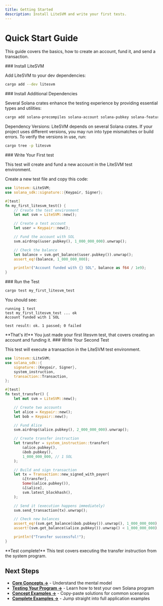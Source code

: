 ```yaml
---
title: Getting Started
description: Install LiteSVM and write your first tests.
---
```



# Quick Start Guide

This guide covers the basics, how to create an account, fund it, and send a transaction.

<Steps>

<Step>
### Install LiteSVM

Add LiteSVM to your dev dependencies:

```bash
cargo add --dev litesvm
```

</Step>

<Step>
### Install Additional Dependencies

Several Solana crates enhance the testing experience by providing essential types and utilities:

```bash
cargo add solana-precompiles solana-account solana-pubkey solana-feature-set solana-program solana-sdk --dev
```

<Callout type="warning"> Dependency Versions: LiteSVM depends on several Solana crates. If your project uses different versions, you may run into type mismatches or build errors. To verify the versions in use, run:

```bash
cargo tree -p litesvm
```

</Step>

<Step>
### Write Your First test

This test will create and fund a new account in the LiteSVM test environment.

Create a new test file and copy this code:

```rust title="tests/my_first_test.rs"
use litesvm::LiteSVM;
use solana_sdk::signature::{Keypair, Signer};

#[test]
fn my_first_litesvm_test() {
    // Create the test environment
    let mut svm = LiteSVM::new();

    // Create a test account
    let user = Keypair::new();

    // Fund the account with SOL
    svm.airdrop(&user.pubkey(), 1_000_000_000).unwrap();

    // Check the balance
    let balance = svm.get_balance(&user.pubkey()).unwrap();
    assert_eq!(balance, 1_000_000_000);

    println!("Account funded with {} SOL", balance as f64 / 1e9);
}
```

</Step>

<Step>
### Run the Test

```bash
cargo test my_first_litesvm_test
```

You should see:

```
running 1 test
test my_first_litesvm_test ... ok
Account funded with 1 SOL

test result: ok. 1 passed; 0 failed
```

<Callout type="success">
  **That's it!** You just made your first litesvm test, that covers creating an
  account and funding it.
</Callout>

</Step>

<Step>
### Write Your Second Test

This test will execute a transaction in the LiteSVM test environment.

```rust title="tests/transfer_test.rs"
use litesvm::LiteSVM;
use solana_sdk::{
    signature::{Keypair, Signer},
    system_instruction,
    transaction::Transaction,
};

#[test]
fn test_transfer() {
    let mut svm = LiteSVM::new();

    // Create two accounts
    let alice = Keypair::new();
    let bob = Keypair::new();

    // Fund Alice
    svm.airdrop(&alice.pubkey(), 2_000_000_000).unwrap();

    // Create transfer instruction
    let transfer = system_instruction::transfer(
        &alice.pubkey(),
        &bob.pubkey(),
        1_000_000_000, // 1 SOL
    );

    // Build and sign transaction
    let tx = Transaction::new_signed_with_payer(
        &[transfer],
        Some(&alice.pubkey()),
        &[&alice],
        svm.latest_blockhash(),
    );

    // Send it (execution happens immediately)
    svm.send_transaction(tx).unwrap();

    // Check new balances
    assert_eq!(svm.get_balance(&bob.pubkey()).unwrap(), 1_000_000_000);
    assert!(svm.get_balance(&alice.pubkey()).unwrap() < 1_000_000_000);

    println!("Transfer successful!");
}
```

<Callout type="success">
  **Test complete!** This test covers executing the transfer instruction from
  the system program.
</Callout>

</Step>
</Steps>

## Next Steps

- **[Core Concepts →](/docs/core-concepts)** - Understand the mental model
- **[Testing Your Program →](/docs/testing-your-program)** - Learn how to test your own Solana program
- **[Concept Examples →](/docs/examples)** - Copy-paste solutions for common scenarios
- **[Complete Examples →](/docs/complete-examples)** - Jump straight into full application examples
